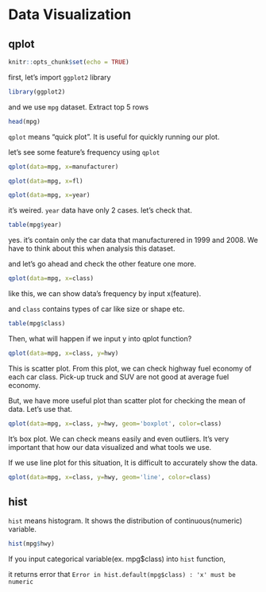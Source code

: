 # Data Visualization

## qplot


```r
knitr::opts_chunk$set(echo = TRUE)
```


first, let's import `ggplot2` library
```r
library(ggplot2)
```

and we use `mpg` dataset. Extract top 5 rows
```r
head(mpg)
```

`qplot` means "quick plot". It is useful for quickly running our plot.

let's see some feature's frequency using `qplot`

```r
qplot(data=mpg, x=manufacturer)
```

```r
qplot(data=mpg, x=fl)
```

```r
qplot(data=mpg, x=year)
```

it's weired. `year` data have only 2 cases.
let's check that.

```r
table(mpg$year)
```

yes. it's contain only the car data that manufacturered in 1999 and 2008. We have to think about this when analysis this dataset.

and let's go ahead and check the other feature one more.

```r
qplot(data=mpg, x=class)
```

like this, we can show data's frequency by input x(feature). 

and `class` contains types of car like size or shape etc.
```r
table(mpg$class)
```


Then, what will happen if we input y into qplot function?

```r
qplot(data=mpg, x=class, y=hwy)
```

This is scatter plot. From this plot, we can check highway fuel economy of each car class. Pick-up truck and SUV are not good at average fuel economy.

But, we have more useful plot than scatter plot for checking the mean of data. Let's use that.

```r
qplot(data=mpg, x=class, y=hwy, geom='boxplot', color=class)
```

It's box plot. We can check means easily and even outliers. It's very important that how our data visualized and what tools we use.

If we use line plot for this situation, It is difficult to accurately show the data.

```r
qplot(data=mpg, x=class, y=hwy, geom='line', color=class)
```


## hist

`hist` means histogram. It shows the distribution of continuous(numeric) variable.

```r
hist(mpg$hwy)
```

If you input categorical variable(ex. mpg$class) into `hist` function, 

it returns error that `Error in hist.default(mpg$class) : 'x' must be numeric`




